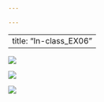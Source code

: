 ---

---

---
title: "In-class_EX06"
---

![](images/6eb4b394d0edf415201064e7055d2a3.png)

![](images/5ab6f4bd69202ee19602bed116f3b9d.png)

![](images/45a8243ce60800cc32c4635772ecca3.png)
